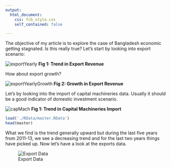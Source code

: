 ```yaml
---
output: 
  html_document:
    css: fcb_style.css
    self_contained: false

---
```


The objective of my article is to explore the case of Bangladesh economic getting stagnated. Is this really true? Let's start by looking into export scenario:

![exportYearly](/sites/all/themes/precision/images/figure/exp_yr.png)
**Fig 1: Trend in Export Revenue**

How about export growth?

![exportYearlyGrowth](/sites/all/themes/precision/images/figure/exp_yr_gw_pl.png)
**Fig 2: Growth in Export Revenue**

 Let's by looking into the import of capital machineries data. Usually it should be a good indicator of domestic investment scenario.  

![capMach](/sites/all/themes/precision/images/figure/cmach.png)
**Fig 1: Trend in Capital Machineries Import**

```r
load('./RData/master.RData')
head(master)
```

What we find is the trend generally upward but during the last five years from 2011-13, we see a decreasing trend and for the last two years things have picked up. 
Now let's have a look at the exports data. 

![Export Data](/sites/all/themes/precision/images/figure/exports.png)

